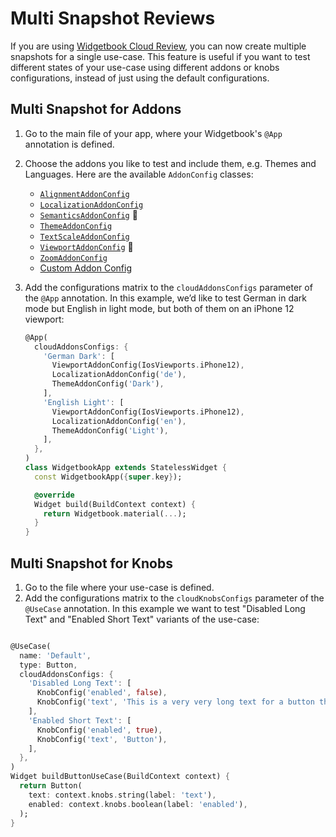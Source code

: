 # Multi Snapshot Reviews

If you are using [Widgetbook Cloud Review](/cloud/reviews), you can now create multiple snapshots for a single use-case. This feature is useful if you want to test different states of your use-case using different addons or knobs configurations, instead of just using the default configurations.

<YouTube id="GJGGhUTT7LE?start=2941&end=3077" />

## Multi Snapshot for Addons

1. Go to the main file of your app, where your Widgetbook's `@App` annotation is defined.
1. Choose the addons you like to test and include them, e.g. Themes and Languages. Here are the available `AddonConfig` classes:

   - [`AlignmentAddonConfig`](/addons/alignment-addon#multi-snapshot-support)
   - [`LocalizationAddonConfig`](/addons/localization-addon#multi-snapshot-support)
   - [`SemanticsAddonConfig`](/addons/semantics-addon#multi-snapshot-support) 🧪
   - [`ThemeAddonConfig`](/addons/theme-addon#multi-snapshot-support)
   - [`TextScaleAddonConfig`](/addons/text-scale-addon#multi-snapshot-support)
   - [`ViewportAddonConfig`](/addons/viewport-addon#multi-snapshot-support) 🧪
   - [`ZoomAddonConfig`](/addons/zoom-addon#multi-snapshot-support)
   - [Custom Addon Config](/addons/custom-addon#multi-snapshot-support)

1. Add the configurations matrix to the `cloudAddonsConfigs` parameter of the `@App` annotation. In this example, we’d like to test German in dark mode but English in light mode, but both of them on an iPhone 12 viewport:

   ```dart
   @App(
     cloudAddonsConfigs: {
       'German Dark': [
         ViewportAddonConfig(IosViewports.iPhone12),
         LocalizationAddonConfig('de'),
         ThemeAddonConfig('Dark'),
       ],
       'English Light': [
         ViewportAddonConfig(IosViewports.iPhone12),
         LocalizationAddonConfig('en'),
         ThemeAddonConfig('Light'),
       ],
     },
   )
   class WidgetbookApp extends StatelessWidget {
     const WidgetbookApp({super.key});

     @override
     Widget build(BuildContext context) {
       return Widgetbook.material(...);
     }
   }
   ```

## Multi Snapshot for Knobs

1. Go to the file where your use-case is defined.
1. Add the configurations matrix to the `cloudKnobsConfigs` parameter of the `@UseCase` annotation. In this example we want to test "Disabled Long Text" and "Enabled Short Text" variants of the use-case:

```dart

@UseCase(
  name: 'Default',
  type: Button,
  cloudAddonsConfigs: {
    'Disabled Long Text': [
      KnobConfig('enabled', false),
      KnobConfig('text', 'This is a very very long text for a button that might cause overflow'),
    ],
    'Enabled Short Text': [
      KnobConfig('enabled', true),
      KnobConfig('text', 'Button'),
    ],
  },
)
Widget buildButtonUseCase(BuildContext context) {
  return Button(
    text: context.knobs.string(label: 'text'),
    enabled: context.knobs.boolean(label: 'enabled'),
  );
}
```
